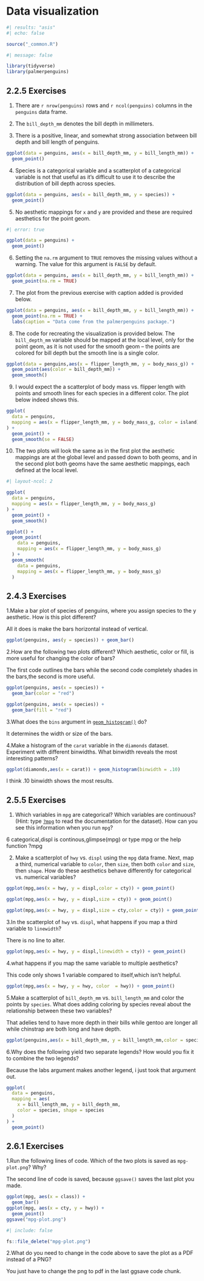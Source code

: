 # Data visualization {#sec-data-visualization}

```r
#| results: "asis"
#| echo: false

source("_common.R")
```

```r
#| message: false

library(tidyverse)
library(palmerpenguins)
```

## 2.2.5 Exercises {.unnumbered}

1.  There are `r nrow(penguins)` rows and `r ncol(penguins)` columns in the `penguins` data frame.

2.  The `bill_depth_mm` denotes the bill depth in millimeters.

3.  There is a positive, linear, and somewhat strong association between bill depth and bill length of penguins.

```r
ggplot(data = penguins, aes(x = bill_depth_mm, y = bill_length_mm)) + 
  geom_point()
```

4. Species is a categorical variable and a scatterplot of a categorical variable is not that useful as it's difficult to use it to describe the distribution of bill depth across species.

```r
ggplot(data = penguins, aes(x = bill_depth_mm, y = species)) + 
  geom_point()
```

5. No aesthetic mappings for `x` and `y` are provided and these are required aesthetics for the point geom.

```r
#| error: true

ggplot(data = penguins) + 
  geom_point()
```

6. Setting the `na.rm` argument to `TRUE` removes the missing values without a warning. The value for this argument is `FALSE` by default.

```r
ggplot(data = penguins, aes(x = bill_depth_mm, y = bill_length_mm)) + 
  geom_point(na.rm = TRUE)
```

7. The plot from the previous exercise with caption added is provided below.

```r
ggplot(data = penguins, aes(x = bill_depth_mm, y = bill_length_mm)) + 
  geom_point(na.rm = TRUE) + 
  labs(caption = "Data come from the palmerpenguins package.")
```

8.  The code for recreating the visualization is provided below. The `bill_depth_mm` variable should be mapped at the local level, only for the point geom, as it is not used for the smooth geom -- the points are colored for bill depth but the smooth line is a single color.

```r
ggplot(data = penguins,aes(x = flipper_length_mm, y = body_mass_g)) +
  geom_point(aes(color = bill_depth_mm)) + 
  geom_smooth()
```

9. I would expect the a scatterplot of body mass vs. flipper length with points and smooth lines for each species in a different color. The plot below indeed shows this.

```r
ggplot(
  data = penguins,
  mapping = aes(x = flipper_length_mm, y = body_mass_g, color = island)
) +
  geom_point() +
  geom_smooth(se = FALSE)
```

10. The two plots will look the same as in the first plot the aesthetic mappings are at the global level and passed down to both geoms, and in the second plot both geoms have the same aesthetic mappings, each defined at the local level.

```r
#| layout-ncol: 2

ggplot(
  data = penguins,
  mapping = aes(x = flipper_length_mm, y = body_mass_g)
) +
  geom_point() +
  geom_smooth()

ggplot() +
  geom_point(
    data = penguins,
    mapping = aes(x = flipper_length_mm, y = body_mass_g)
  ) +
  geom_smooth(
    data = penguins,
    mapping = aes(x = flipper_length_mm, y = body_mass_g)
  )
```

## 2.4.3 Exercises {.unnumbered}

1.Make a bar plot of species of penguins, where you assign species to the y aesthetic. How is this plot different?

All it does is make the bars horizontal instead of vertical.

```r
ggplot(penguins, aes(y = species)) + geom_bar()
```

2.How are the following two plots different? Which aesthetic, color or fill, is more useful for changing the color of bars?

The first code outlines the bars while the second code completely shades in the bars,the second is more useful.

```r
ggplot(penguins, aes(x = species)) +
  geom_bar(color = "red")
```

```r
ggplot(penguins, aes(x = species)) +
  geom_bar(fill = "red")
```

3.What does the `bins` argument in [`geom_histogram()`](https://ggplot2.tidyverse.org/reference/geom_histogram.html) do?

It determines the width or size of the bars.

4.Make a histogram of the `carat` variable in the `diamonds` dataset. Experiment with different binwidths. What binwidth reveals the most interesting patterns?

```r
ggplot(diamonds,aes(x = carat)) + geom_histogram(binwidth = .10)
```

I think .10 binwidth shows the most results.

## 2.5.5 Exercises {.unnumbered}

1.  Which variables in `mpg` are categorical? Which variables are continuous? (Hint: type [`?mpg`](https://ggplot2.tidyverse.org/reference/mpg.html) to read the documentation for the dataset). How can you see this information when you run `mpg`?

6 categorical,displ is continous,glimpse(mpg) or type mpg or the help function ?mpg

2.  Make a scatterplot of `hwy` vs. `displ` using the `mpg` data frame. Next, map a third, numerical variable to `color`, then `size`, then both `color` and `size`, then `shape`. How do these aesthetics behave differently for categorical vs. numerical variables?

```r
ggplot(mpg,aes(x = hwy, y = displ,color = cty)) + geom_point()
```

```r
ggplot(mpg,aes(x = hwy, y = displ,size = cty)) + geom_point()
```

```r
ggplot(mpg,aes(x = hwy, y = displ,size = cty,color = cty)) + geom_point()
```

3.In the scatterplot of `hwy` vs. `displ`, what happens if you map a third variable to `linewidth`?

There is no line to alter.

```r
ggplot(mpg,aes(x = hwy, y = displ,linewidth = cty)) + geom_point()
```

4.what happens if you map the same variable to multiple aesthetics?

This code only shows 1 variable compared to itself,which isn't helpful.

```r
ggplot(mpg,aes(x = hwy, y = hwy, color  = hwy)) + geom_point()
```

5.Make a scatterplot of `bill_depth_mm` vs. `bill_length_mm` and color the points by `species`. What does adding coloring by species reveal about the relationship between these two variables?

That adelies tend to have more depth in their bills while gentoo are longer all while chinstrap are both long and have depth.

```r
ggplot(penguins,aes(x = bill_depth_mm, y = bill_length_mm,color = species)) + geom_point()
```

6.Why does the following yield two separate legends? How would you fix it to combine the two legends?

Because the labs argument makes another legend, i just took that argument out.

```r
ggplot(
  data = penguins,
  mapping = aes(
    x = bill_length_mm, y = bill_depth_mm, 
    color = species, shape = species
  )
) +
  geom_point() 
```

## 2.6.1 Exercises {.unnumbered}

1.Run the following lines of code. Which of the two plots is saved as `mpg-plot.png`? Why?

The second line of code is saved, because `ggsave()` saves the last plot you made.

```r
ggplot(mpg, aes(x = class)) +
  geom_bar()
ggplot(mpg, aes(x = cty, y = hwy)) +
  geom_point()
ggsave("mpg-plot.png")
```

```r
#| include: false

fs::file_delete("mpg-plot.png")
```

2.What do you need to change in the code above to save the plot as a PDF instead of a PNG?

You just have to change the png to pdf in the last ggsave code chunk.
